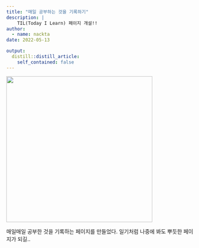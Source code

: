 ```yaml
---
title: "매일 공부하는 것을 기록하기"
description: |
    TIL(Today I Learn) 페이지 개설!!
author:
  - name: nackta
date: 2022-05-13

output:
  distill::distill_article:
    self_contained: false
---
```


![](images/owl-g8ff44efdf_640.png){width="386"}

매일매일 공부한 것을 기록하는 페이지를 만들었다. 일기처럼 나중에 봐도 뿌듯한 페이지가 되길..